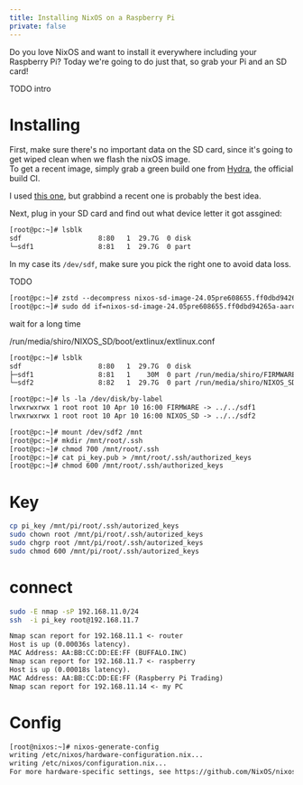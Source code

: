 ```yaml
---
title: Installing NixOS on a Raspberry Pi
private: false
---
```



Do you love NixOS and want to install it everywhere including your Raspberry Pi?
Today we're going to do just that, so grab your Pi and an SD card!

TODO intro

# Installing

First, make sure there's no important data on the SD card, since it's going to get wiped clean when
we flash the nixOS image.  
To get a recent image, simply grab a green build one from [Hydra](https://hydra.nixos.org/job/nixos/trunk-combined/nixos.sd_image.aarch64-linux), the official build CI.

I used [this one](https://hydra.nixos.org/build/255585304/download/1/nixos-sd-image-24.05pre608655.ff0dbd94265a-aarch64-linux.img.zst), but grabbind a recent one is probably the best idea.

Next, plug in your SD card and find out what device letter it got assgined:

```txt
[root@pc:~]# lsblk
sdf                   8:80   1  29.7G  0 disk
└─sdf1                8:81   1  29.7G  0 part
```

In my case its `/dev/sdf`, make sure you pick the right one to avoid data loss.



TODO

```txt
[root@pc:~]# zstd --decompress nixos-sd-image-24.05pre608655.ff0dbd94265a-aarch64-linux.img.zst
[root@pc:~]# sudo dd if=nixos-sd-image-24.05pre608655.ff0dbd94265a-aarch64-linux.img of=/dev/sdf bs=4096 conv=fsync status=progress
```

wait for a long time


/run/media/shiro/NIXOS_SD/boot/extlinux/extlinux.conf

```txt
[root@pc:~]# lsblk
sdf                   8:80   1  29.7G  0 disk
├─sdf1                8:81   1    30M  0 part /run/media/shiro/FIRMWARE
└─sdf2                8:82   1  29.7G  0 part /run/media/shiro/NIXOS_SD

[root@pc:~]# ls -la /dev/disk/by-label
lrwxrwxrwx 1 root root 10 Apr 10 16:00 FIRMWARE -> ../../sdf1
lrwxrwxrwx 1 root root 10 Apr 10 16:00 NIXOS_SD -> ../../sdf2
```

```txt
[root@pc:~]# mount /dev/sdf2 /mnt
[root@pc:~]# mkdir /mnt/root/.ssh
[root@pc:~]# chmod 700 /mnt/root/.ssh
[root@pc:~]# cat pi_key.pub > /mnt/root/.ssh/authorized_keys
[root@pc:~]# chmod 600 /mnt/root/.ssh/authorized_keys
```

# Key

```bash
cp pi_key /mnt/pi/root/.ssh/autorized_keys
sudo chown root /mnt/pi/root/.ssh/autorized_keys
sudo chgrp root /mnt/pi/root/.ssh/autorized_keys
sudo chmod 600 /mnt/pi/root/.ssh/autorized_keys
```

# connect

```bash
sudo -E nmap -sP 192.168.11.0/24
ssh  -i pi_key root@192.168.11.7
```

```txt
Nmap scan report for 192.168.11.1 <- router
Host is up (0.00036s latency).
MAC Address: AA:BB:CC:DD:EE:FF (BUFFALO.INC)
Nmap scan report for 192.168.11.7 <- raspberry
Host is up (0.00018s latency).
MAC Address: AA:BB:CC:DD:EE:FF (Raspberry Pi Trading)
Nmap scan report for 192.168.11.14 <- my PC
```


# Config

```txt
[root@nixos:~]# nixos-generate-config
writing /etc/nixos/hardware-configuration.nix...
writing /etc/nixos/configuration.nix...
For more hardware-specific settings, see https://github.com/NixOS/nixos-hardware.
```
